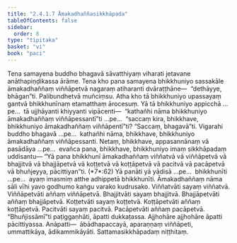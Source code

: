 ```yaml
---
title: "2.4.1.7 Āmakadhaññasikkhāpada"
tableOfContents: false
sidebar:
  order: 8
type: "tipitaka"
basket: "vi"
book: "paci"
---
```



<DynamicBreadcrumb />

<Division number="820" book="paci" bookNo="2" page="346">

<Paragraph number="2623" book="paci">
Tena samayena buddho bhagavā sāvatthiyaṃ viharati jetavane anāthapiṇḍikassa ārāme. Tena kho pana samayena bhikkhuniyo sassakāle āmakadhaññaṃ viññāpetvā nagaraṃ atiharanti dvāraṭṭhāne—  “dethāyye, bhāgan”ti. Palibundhetvā muñciṃsu.
</Paragraph>

<Paragraph number="2624" book="paci">
Atha kho tā bhikkhuniyo upassayaṃ gantvā bhikkhunīnaṃ etamatthaṃ ārocesuṃ. Yā tā bhikkhuniyo appicchā …pe…  tā ujjhāyanti khiyyanti vipācenti—  “kathañhi nāma bhikkhuniyo āmakadhaññaṃ viññāpessantī”ti …pe…  “saccaṃ kira, bhikkhave, bhikkhuniyo āmakadhaññaṃ viññāpentī”ti? “Saccaṃ, bhagavā”ti. Vigarahi buddho bhagavā …pe…  kathañhi nāma, bhikkhave, bhikkhuniyo āmakadhaññaṃ viññāpessanti. Netaṃ, bhikkhave, appasannānaṃ vā pasādāya …pe…  evañca pana, bhikkhave, bhikkhuniyo imaṃ sikkhāpadaṃ uddisantu—
</Paragraph>

</Division>
<Division number="821" book="paci" bookNo="2" page="346">

<Paragraph number="2625" book="paci">
<Emphasis>“Yā pana bhikkhunī āmakadhaññaṃ viññatvā vā viññāpetvā vā bhajjitvā vā bhajjāpetvā vā koṭṭetvā vā koṭṭāpetvā vā pacitvā vā pacāpetvā vā bhuñjeyya, pācittiyan”</Emphasis>ti. (*7*:<Emphasis>62</Emphasis>)
</Paragraph>

</Division>
<Division number="822" book="paci" bookNo="2" page="346">

<Paragraph number="2626" book="paci">
<Emphasis>Yā panā</Emphasis>ti yā yādisā …pe…  <Emphasis>bhikkhunī</Emphasis>ti …pe…  ayaṃ imasmiṃ atthe adhippetā bhikkhunīti.
</Paragraph>

<Paragraph number="2627" book="paci">
<Emphasis>Āmakadhaññaṃ</Emphasis> nāma sāli vīhi yavo godhumo kaṅgu varako kudrusako.
</Paragraph>

<Paragraph number="2628" book="paci">
<Emphasis>Viññatvā</Emphasis>ti sayaṃ viññatvā. <Emphasis>Viññāpetvā</Emphasis>ti aññaṃ viññāpetvā.
</Paragraph>

<Paragraph number="2629" book="paci">
<Emphasis>Bhajjitvā</Emphasis>ti sayaṃ bhajjitvā. <Emphasis>Bhajjāpetvā</Emphasis>ti aññaṃ bhajjāpetvā.
</Paragraph>

<Paragraph number="2630" book="paci">
<Emphasis>Koṭṭetvā</Emphasis>ti sayaṃ koṭṭetvā. <Emphasis>Koṭṭāpetvā</Emphasis>ti aññaṃ koṭṭāpetvā.
</Paragraph>

<Paragraph number="2631" book="paci">
<Emphasis>Pacitvā</Emphasis>ti sayaṃ pacitvā. <Emphasis>Pacāpetvā</Emphasis>ti aññaṃ pacāpetvā.
</Paragraph>

<Paragraph number="2632" book="paci">
“Bhuñjissāmī”ti paṭiggaṇhāti, āpatti dukkaṭassa. Ajjhohāre ajjhohāre āpatti pācittiyassa.
</Paragraph>

</Division>
<Division number="823" book="paci" bookNo="2" page="347">

<Paragraph number="2633" book="paci">
Anāpatti—  ābādhapaccayā, aparaṇṇaṃ viññāpeti, ummattikāya, ādikammikāyāti.

</Paragraph>
</Division>

<Paragraph number="2634" type="center" book="paci">
Sattamasikkhāpadaṃ niṭṭhitaṃ.
</Paragraph>